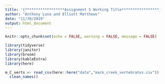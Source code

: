 ```yaml
---
title: '{******************Assignment 5 Working Title*****************}'
author: "Anthony Luna and Elliott Matthews"
date: "11/30/2019"
output: html_document
---
```


```r
knitr::opts_chunk$set(echo = FALSE, warning = FALSE, message = FALSE)
```

```r
library(tidyverse)
library(janitor)
library(broom)
library(kableExtra)
library(here)

m_C_verts <- read_csv(here::here("data","mack_creek_vertebrates.csv")) %>% 
  clean_names()

```

